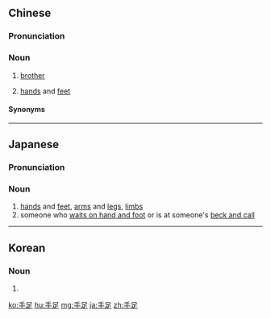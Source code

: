 ==Chinese==
{{zh-forms}}

===Pronunciation===
{{zh-pron
|m=shǒuzú
|c=sau2 zuk1
|h=pfs=sú-chiuk
|mn=chhiú-chiok
|cat=n
}}

===Noun===
{{zh-noun}}

# {{lb|zh|literary}} [[brother]]
# {{lb|zh|literary}} [[hand]]s and [[feet]]

====Synonyms====
{{zh-dial|兄弟}}

----

==Japanese==
{{ja-kanjitab|て|あし|yomi=k}}

===Pronunciation===
{{ja-pron|てあし|y=k}}

===Noun===
{{ja-noun|てあし}}

# [[hand]]s and [[feet]], [[arm]]s and [[leg]]s, [[limb]]s
# someone who [[wait on hand and foot|waits on hand and foot]] or is at someone's [[beck and call]]
#: {{ja-usex|社長の手足となって働きます。|しゃちょう の てあし と なって はたらきます。|In my work I wait on the president hand and foot.}}

----

==Korean==
{{ko-hanjatab}}

===Noun===
{{ko-noun|hj|hangeul=수족}}

# {{hanja form of|수족|}}

[[ko:手足]]
[[hu:手足]]
[[mg:手足]]
[[ja:手足]]
[[zh:手足]]